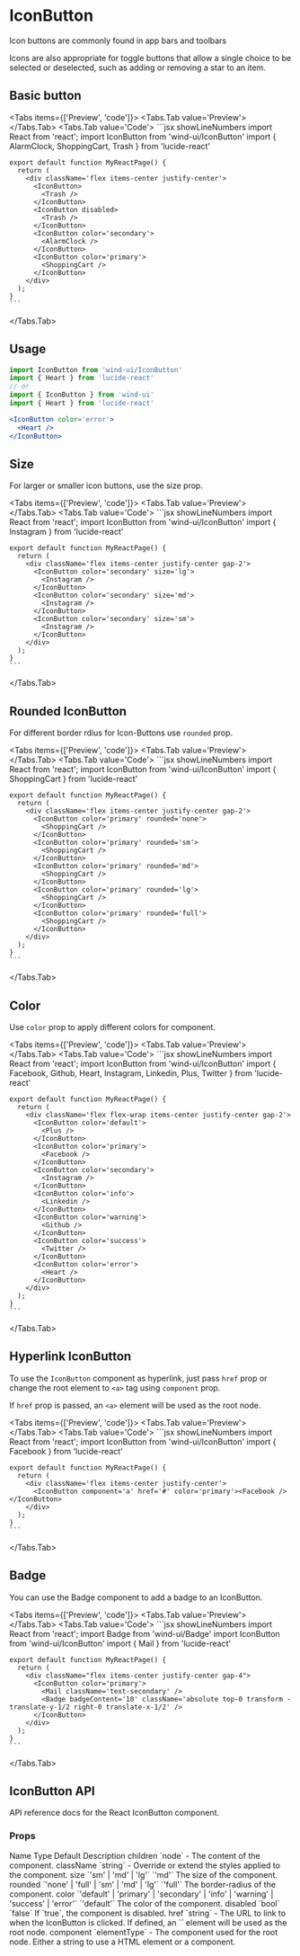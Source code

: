 
# IconButton

Icon buttons are commonly found in app bars and toolbars

Icons are also appropriate for toggle buttons that allow a single choice to be selected or deselected, such as adding or removing a star to an item.

## Basic button
<Tabs items={['Preview', 'code']}>
  <Tabs.Tab value='Preview'>
    <BasicIconButton />
  </Tabs.Tab>
  <Tabs.Tab value='Code'>
    ```jsx showLineNumbers
    import React from 'react';
    import IconButton from 'wind-ui/IconButton'
    import { AlarmClock, ShoppingCart, Trash } from 'lucide-react'

    export default function MyReactPage() {
      return (
        <div className='flex items-center justify-center'>
          <IconButton>
            <Trash />
          </IconButton>
          <IconButton disabled>
            <Trash />
          </IconButton>
          <IconButton color='secondary'>
            <AlarmClock />
          </IconButton>
          <IconButton color='primary'>
            <ShoppingCart />
          </IconButton>
        </div>
      );
    }
    ```
  </Tabs.Tab>
</Tabs>

## Usage
```jsx
import IconButton from 'wind-ui/IconButton'
import { Heart } from 'lucide-react'
// or
import { IconButton } from 'wind-ui'
import { Heart } from 'lucide-react'
```
```jsx
<IconButton color='error'>
  <Heart />
</IconButton>
```

## Size
For larger or smaller icon buttons, use the size prop.

<Tabs items={['Preview', 'code']}>
  <Tabs.Tab value='Preview'>
    <IconButtonSize />
  </Tabs.Tab>
  <Tabs.Tab value='Code'>
    ```jsx showLineNumbers
    import React from 'react';
    import IconButton from 'wind-ui/IconButton'
    import { Instagram } from 'lucide-react'

    export default function MyReactPage() {
      return (
        <div className='flex items-center justify-center gap-2'>
          <IconButton color='secondary' size='lg'>
            <Instagram />
          </IconButton>
          <IconButton color='secondary' size='md'>
            <Instagram />
          </IconButton>
          <IconButton color='secondary' size='sm'>
            <Instagram />
          </IconButton>
        </div>
      );
    }
    ```
  </Tabs.Tab>
</Tabs>

## Rounded IconButton
For different border rdius for Icon-Buttons use `rounded` prop.

<Tabs items={['Preview', 'code']}>
  <Tabs.Tab value='Preview'>
    <RoundedIconButton />
  </Tabs.Tab>
  <Tabs.Tab value='Code'>
    ```jsx showLineNumbers
    import React from 'react';
    import IconButton from 'wind-ui/IconButton'
    import { ShoppingCart } from 'lucide-react'

    export default function MyReactPage() {
      return (
        <div className='flex items-center justify-center gap-2'>
          <IconButton color='primary' rounded='none'>
            <ShoppingCart />
          </IconButton>
          <IconButton color='primary' rounded='sm'>
            <ShoppingCart />
          </IconButton>
          <IconButton color='primary' rounded='md'>
            <ShoppingCart />
          </IconButton>
          <IconButton color='primary' rounded='lg'>
            <ShoppingCart />
          </IconButton>
          <IconButton color='primary' rounded='full'>
            <ShoppingCart />
          </IconButton>
        </div>
      );
    }
    ```
  </Tabs.Tab>
</Tabs>

## Color
Use `color` prop to apply different colors for component.

<Tabs items={['Preview', 'code']}>
  <Tabs.Tab value='Preview'>
    <IconButtonColor />
  </Tabs.Tab>
  <Tabs.Tab value='Code'>
    ```jsx showLineNumbers
    import React from 'react';
    import IconButton from 'wind-ui/IconButton'
    import { Facebook, Github, Heart, Instagram, Linkedin, Plus, Twitter } from 'lucide-react'

    export default function MyReactPage() {
      return (
        <div className='flex flex-wrap items-center justify-center gap-2'>
          <IconButton color='default'>
            <Plus />
          </IconButton>
          <IconButton color='primary'>
            <Facebook />
          </IconButton>
          <IconButton color='secondary'>
            <Instagram />
          </IconButton>
          <IconButton color='info'>
            <Linkedin />
          </IconButton>
          <IconButton color='warning'>
            <Github />
          </IconButton>
          <IconButton color='success'>
            <Twitter />
          </IconButton>
          <IconButton color='error'>
            <Heart />
          </IconButton>
        </div>
      );
    }
    ```
  </Tabs.Tab>
</Tabs>

## Hyperlink IconButton
To use the `IconButton` component as hyperlink, just pass `href` prop or change the root element to `<a>` tag using `component` prop.

If `href` prop is passed, an `<a>` element will be used as the root node.

<Tabs items={['Preview', 'code']}>
  <Tabs.Tab value='Preview'>
    <HyperlinkIconButton />
  </Tabs.Tab>
  <Tabs.Tab value='Code'>
    ```jsx showLineNumbers
    import React from 'react';
    import IconButton from 'wind-ui/IconButton'
    import { Facebook } from 'lucide-react'

    export default function MyReactPage() {
      return (
        <div className='flex items-center justify-center'>
          <IconButton component='a' href='#' color='primary'><Facebook /></IconButton>
        </div>
      );
    }
    ```
  </Tabs.Tab>
</Tabs>

## Badge
You can use the Badge component to add a badge to an IconButton.

<Tabs items={['Preview', 'code']}>
  <Tabs.Tab value='Preview'>
    <BadgeIconButton />
  </Tabs.Tab>
  <Tabs.Tab value='Code'>
    ```jsx showLineNumbers
    import React from 'react';
    import Badge from 'wind-ui/Badge'
    import IconButton from 'wind-ui/IconButton'
    import { Mail } from 'lucide-react'

    export default function MyReactPage() {
      return (
        <div className="flex items-center justify-center gap-4">
          <IconButton color='primary'>
            <Mail className='text-secondary' />
            <Badge badgeContent='10' className='absolute top-0 transform -translate-y-1/2 right-0 translate-x-1/2' />
          </IconButton>
        </div>
      );
    }
    ```
  </Tabs.Tab>
</Tabs>

## IconButton API
API reference docs for the React IconButton component.

### Props
<Table>
  <thead>
    <Table.Tr>
      <Table.Th>Name</Table.Th>
      <Table.Th>Type</Table.Th>
      <Table.Th>Default</Table.Th>
      <Table.Th>Description</Table.Th>
    </Table.Tr>
  </thead>
  <tbody>
    <Table.Tr>
      <Table.Td>children</Table.Td>
      <Table.Td>`node`</Table.Td>
      <Table.Td>-</Table.Td>
      <Table.Td>The content of the component.</Table.Td>
    </Table.Tr>
    <Table.Tr>
      <Table.Td>className</Table.Td>
      <Table.Td>`string`</Table.Td>
      <Table.Td>-</Table.Td>
      <Table.Td>Override or extend the styles applied to the component.</Table.Td>
    </Table.Tr>
    <Table.Tr>
      <Table.Td>size</Table.Td>
      <Table.Td>`'sm' | 'md' | 'lg'`</Table.Td>
      <Table.Td>`'md'`</Table.Td>
      <Table.Td>The size of the component.</Table.Td>
    </Table.Tr>
    <Table.Tr>
      <Table.Td>rounded</Table.Td>
      <Table.Td>`'none' | 'full' | 'sm' | 'md' | 'lg'`</Table.Td>
      <Table.Td>`'full'`</Table.Td>
      <Table.Td>The border-radius of the component.</Table.Td>
    </Table.Tr>
    <Table.Tr>
      <Table.Td>color</Table.Td>
      <Table.Td>`'default' | 'primary' | 'secondary' | 'info' | 'warning' | 'success' | 'error'`</Table.Td>
      <Table.Td>`'default'`</Table.Td>
      <Table.Td>The color of the component.</Table.Td>
    </Table.Tr>
    <Table.Tr>
      <Table.Td>disabled</Table.Td>
      <Table.Td>`bool`</Table.Td>
      <Table.Td>`false`</Table.Td>
      <Table.Td>If `true`, the component is disabled.</Table.Td>
    </Table.Tr>
    <Table.Tr>
      <Table.Td>href</Table.Td>
      <Table.Td>`string`</Table.Td>
      <Table.Td>-</Table.Td>
      <Table.Td>The URL to link to when the IconButton is clicked. If defined, an `<a>` element will be used as the root node.</Table.Td>
    </Table.Tr>
    <Table.Tr>
      <Table.Td>component</Table.Td>
      <Table.Td>`elementType`</Table.Td>
      <Table.Td>-</Table.Td>
      <Table.Td>The component used for the root node. Either a string to use a HTML element or a component.</Table.Td>
    </Table.Tr>
  </tbody>
</Table>
